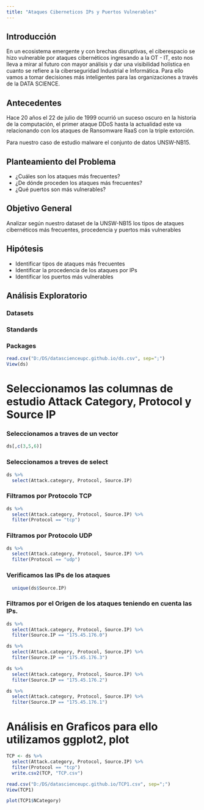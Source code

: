 ```yaml
---
title: "Ataques Ciberneticos IPs y Puertos Vulnerables"
---
```


## Introducción

En un ecosistema emergente y con brechas disruptivas, el ciberespacio se hizo vulnerable por ataques cibernéticos ingresando a la OT - IT, esto nos lleva a mirar al futuro con mayor análisis y dar una visibilidad holística en cuanto se refiere a la ciberseguridad Industrial e Informática. Para ello vamos a tomar decisiones más inteligentes para las organizaciones a través de la DATA SCIENCE. 

## Antecedentes

Hace 20 años el 22 de julio de 1999 ocurrió un suceso oscuro en la historia de la computación, el primer ataque DDoS hasta la actualidad este va relacionando con los ataques de Ransomware RaaS con la triple extorción.

Para nuestro caso de estudio malware el conjunto de datos UNSW-NB15.

## Planteamiento del Problema

- ¿Cuáles son los ataques más frecuentes?
- ¿De dónde proceden los ataques más frecuentes?
- ¿Qué puertos son más vulnerables?

## Objetivo General

Analizar según nuestro dataset de la UNSW-NB15 los tipos de ataques cibernéticos más frecuentes, procedencia y puertos más vulnerables 

## Hipótesis 

- Identificar tipos de ataques más frecuentes
- Identificar la procedencia de los ataques por IPs
- Identificar los puertos más vulnerables 

## Análisis Exploratorio

### Datasets
### Standards
### Packages



```r
read.csv("D:/DS/datascienceupc.github.io/ds.csv", sep=";")
View(ds)
```



# Seleccionamos las columnas de estudio Attack Category,  Protocol y Source IP

### Seleccionamos a traves de un vector

```r


ds[,c(3,5,6)] 
```


### Seleccionamos a treves de select

```r
ds %>%
  select(Attack.category, Protocol, Source.IP) 
```


### Filtramos por Protocolo TCP

```r
ds %>%
  select(Attack.category, Protocol, Source.IP) %>%
  filter(Protocol == "tcp")

```


### Filtramos por Protocolo UDP

```r
ds %>%
  select(Attack.category, Protocol, Source.IP) %>%
  filter(Protocol == "udp")

```

### Verificamos las IPs de los ataques

```r
  unique(ds$Source.IP)

```


### Filtramos por el Origen de los ataques teniendo en cuenta las IPs.

```r
ds %>%
  select(Attack.category, Protocol, Source.IP) %>%
  filter(Source.IP == "175.45.176.0")

```


```r
ds %>%
  select(Attack.category, Protocol, Source.IP) %>%
  filter(Source.IP == "175.45.176.3")

```


```r
ds %>%
  select(Attack.category, Protocol, Source.IP) %>%
  filter(Source.IP == "175.45.176.2")

```

```r
ds %>%
  select(Attack.category, Protocol, Source.IP) %>%
  filter(Source.IP == "175.45.176.1")

```



# Análisis en Graficos para ello utilizamos ggplot2, plot


```r
TCP <- ds %>%
  select(Attack.category, Protocol, Source.IP) %>%
  filter(Protocol == "tcp")
  write.csv2(TCP, "TCP.csv")

```




```r
read.csv("D:/DS/datascienceupc.github.io/TCP1.csv", sep=";")
View(TCP1)
```

```r
plot(TCP1$NCategory)

```





